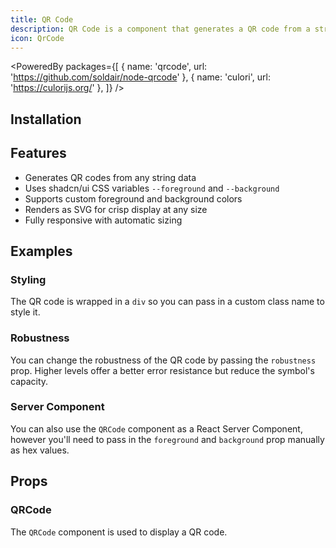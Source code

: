 ```yaml
---
title: QR Code
description: QR Code is a component that generates a QR code from a string.
icon: QrCode
---
```


<PoweredBy packages={[
  { name: 'qrcode', url: 'https://github.com/soldair/node-qrcode' },
  { name: 'culori', url: 'https://culorijs.org/' },
]} />

<Preview path="qr-code" />

## Installation

<Installer packageName="qr-code" />

## Features

- Generates QR codes from any string data
- Uses shadcn/ui CSS variables `--foreground` and `--background`
- Supports custom foreground and background colors
- Renders as SVG for crisp display at any size
- Fully responsive with automatic sizing

## Examples

### Styling

The QR code is wrapped in a `div` so you can pass in a custom class name to style it.

<Preview path="qr-code-styling" />

### Robustness

You can change the robustness of the QR code by passing the `robustness` prop. Higher levels offer a better error resistance but reduce the symbol's capacity.

<Preview path="qr-code-robust" />

### Server Component

You can also use the `QRCode` component as a React Server Component, however you'll need to pass in the `foreground` and `background` prop manually as hex values.

<Preview path="qr-code-server" />

## Props

### QRCode

The `QRCode` component is used to display a QR code.

<AutoTypeTable path="node_modules/@repo/qr-code/index.tsx" name="QRCodeProps" />
